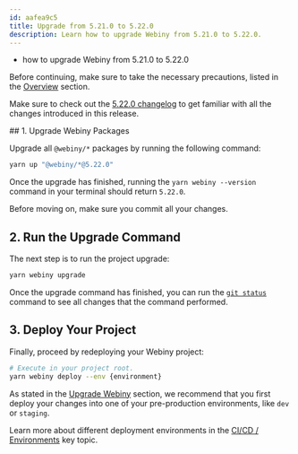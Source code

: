 ```yaml
---
id: aafea9c5
title: Upgrade from 5.21.0 to 5.22.0
description: Learn how to upgrade Webiny from 5.21.0 to 5.22.0.
---
```



<Alert type="success" title="What you’ll learn">

- how to upgrade Webiny from 5.21.0 to 5.22.0

</Alert>

<Alert type="danger">

Before continuing, make sure to take the necessary precautions, listed in the [Overview](/docs/release-notes/upgrade-webiny#-precaution-measures) section.

</Alert>

<Alert type="info">

Make sure to check out the [5.22.0 changelog](/docs/release-notes/5.22.0/changelog) to get familiar with all the changes introduced in this release.

</Alert>
## 1. Upgrade Webiny Packages

Upgrade all `@webiny/*` packages by running the following command:

```bash
yarn up "@webiny/*@5.22.0"
```

Once the upgrade has finished, running the `yarn webiny --version` command in your terminal should return `5.22.0`.

<Alert type="info">

Before moving on, make sure you commit all your changes.

</Alert>

## 2. Run the Upgrade Command

The next step is to run the project upgrade:

```bash
yarn webiny upgrade
```

Once the upgrade command has finished, you can run the [`git status`](https://git-scm.com/docs/git-status) command to see all changes that the command performed.

## 3. Deploy Your Project

Finally, proceed by redeploying your Webiny project:

```bash
# Execute in your project root.
yarn webiny deploy --env {environment}
```

<Alert type="warning">

As stated in the [Upgrade Webiny](/docs/release-notes/upgrade-webiny#pre-production-environments-first) section, we recommend that you first deploy your changes into one of your pre-production environments, like `dev` or `staging`.

</Alert>

<Alert type="success">

Learn more about different deployment environments in the [CI/CD / Environments](/docs/core-development-concepts/ci-cd/environments) key topic.

</Alert>
